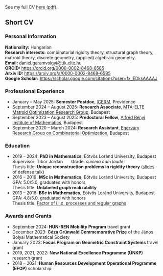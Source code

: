 ::: cv

See my full CV [here (pdf)](files/DG_cv_202501.pdf){.paper-link}.

Short CV
------

### Personal Information


**Nationality:** Hungarian\
**Research interests:** combinatorial rigidity theory, structural graph theory, matroid theory, discrete geometry, (applied)
algebraic geometry.\
**Email:** [daniel.garamvolgyi@ttk.elte.hu](mailto:daniel.garamvolgyi@ttk.elte.hu)\
**ORCID:** <https://orcid.org/0000-0002-8468-6585>\
**Arxiv ID:** <https://arxiv.org/a/0000-0002-8468-6585>\
**Google Scholar:** <https://scholar.google.com/citations?user=fx_EDksAAAAJ>\ 

::: professional

### Professional Experience

- January -- May 2025: **Semester Postdoc**, [ICERM](https://icerm.brown.edu/), Providence
- September 2024 -- August 2025: **Research Associate**, [MTA-ELTE Matroid Optimization Research Group](https://berkri.web.elte.hu/memmorg/), Budapest
- September 2023 -- August 2025: **Predoctoral Fellow**, [Alfréd Rényi Institute of Mathematics](https://renyi.hu/en), Budapest
- September 2020 -- March 2024: **Research Assistant**, [Egerváry Research Group on Combinatorial Optimization](https://egres.elte.hu/), Budapest

:::

::: education

### Education

- 2019 -- 2024: **PhD in Mathematics**, Eötvös Loránd University, Budapest\
    Supervisor: Tibor Jordán &nbsp; &nbsp; &nbsp;  Grade: *summa cum laude*\
    Thesis title: **Unique reconstruction problems in rigidity theory** ([slides](/files/202412_defense.pdf){.slide-link} of defense talk)
- 2016 -- 2019: **MSc in Mathematics**, Eötvös Loránd University, Budapest\
    GPA: 5.0/5.0, graduated with honors\
    Thesis title: **Unlabeled graph realizability**
- 2013 -- 2016: **BSc in Mathematics**, Eötvös Loránd University, Budapest\
    GPA: 4.8/5.0, graduated with honors\
    Thesis title: [Factor of i.i.d. processes and regular graphs](https://web.cs.elte.hu/blobs/diplomamunkak/bsc_mat/2016/garamvolgyi_daniel.pdf){.paper-link}

:::

### Awards and Grants

<!-- - July 2024: [Research-in-Groups](https://www.icms.org.uk/funding-opportunities/research-groups-rigs) -->
- September 2024: **HUN-REN Mobility Program** travel grant
- December 2023: **Géza Grünwald Commemorative Prize** of the János Bolyai Mathematical Society
- January 2023: **Focus Program on Geometric Constraint Systems** travel grant
- 2019, 2021, 2022: **New National Excellence Programme (ÚNKP)** research grant
- 2018 – 2021: **Human Resources Development Operational Programme (EFOP)** scholarship


:::